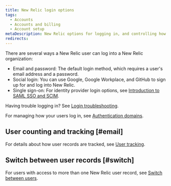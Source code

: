 ```yaml
---
title: New Relic login options
tags:
  - Accounts
  - Accounts and billing
  - Account setup
metaDescription: New Relic options for logging in, and controlling how your users log in.  
redirects:
---
```


There are several ways a New Relic user can log into a New Relic organization: 

* Email and password: The default login method, which requires a user's email address and a password.
* Social login: You can use Google, Google Workplace, and GitHub to sign up for and log into New Relic. 
* Single sign-on: For identity provider login options, see [Introduction to SAML SSO and SCIM](/docs/accounts/accounts-billing/new-relic-one-user-management/introduction-saml-scim). 

Having trouble logging in? See [Login troubleshooting](/docs/accounts/accounts-billing/account-setup/troubleshoot-new-relics-password-email-address-login-problems/).

For managing how your users log in, see [Authentication domains](/docs/accounts/accounts-billing/new-relic-one-user-management/authentication-domains-saml-sso-scim-more).

## User counting and tracking [#email]

For details about how user records are tracked, see [User tracking](/docs/accounts/accounts-billing/account-setup/multiple-logins-found#user-records).

## Switch between user records [#switch]

For users with access to more than one New Relic user record, see [Switch between users](/docs/accounts/accounts-billing/account-setup/multiple-logins-found).
